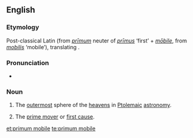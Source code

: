 ==English==
{{wikipedia|Primum Mobile}}

===Etymology===
Post-classical Latin (from {{etyl|la|en}} ''[[primum|prīmum]]'' neuter of ''[[primus|prīmus]]'' ‘first’ + ''[[mobile#Latin|mōbile]]'', from ''[[mobilis]]'' ‘mobile’), translating {{etyl|ar|en}}.

===Pronunciation===
* {{IPA|/ˌpɹaɪməm ˈməʊbɪli/|lang=en}}

===Noun===
{{en-noun|-}}

# {{lb|en|historical}} The [[outermost]] sphere of the [[heavens]] in [[Ptolemaic]] [[astronomy]].
# {{lb|en|theology|philosophy}} The [[prime mover]] or [[first cause]].

[[et:primum mobile]]
[[te:primum mobile]]